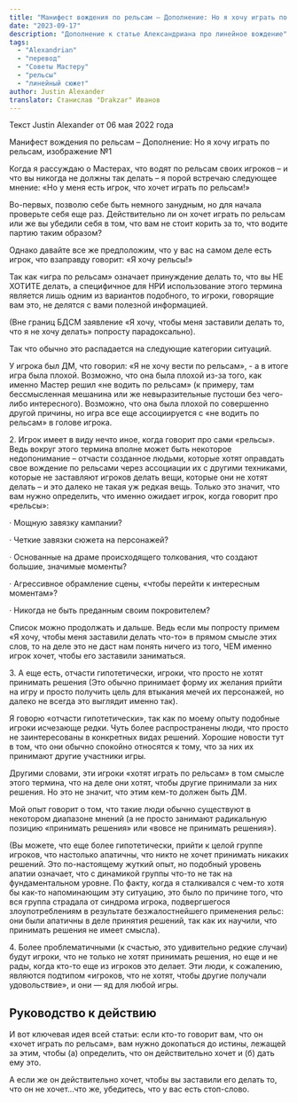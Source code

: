 ```yaml
---
title: "Манифест вождения по рельсам – Дополнение: Но я хочу играть по рельсам"
date: "2023-09-17"
description: "Дополнение к статье Александриана про линейное вождение"
tags: 
  - "Alexandrian"
  - "перевод"
  - "Советы Мастеру"
  - "рельсы"
  - "линейный сюжет"
author: Justin Alexander
translator: Станислав "Drakzar" Иванов
---
```


Текст Justin Alexander от 06 мая 2022 года

Манифест вождения по рельсам – Дополнение: Но я хочу играть по рельсам, изображение №1

Когда я рассуждаю о Мастерах, что водят по рельсам своих игроков – и что вы никогда не должны так делать – я порой встречаю следующее мнение: «Но у меня есть игрок, что хочет играть по рельсам!»

Во-первых, позволю себе быть немного занудным, но для начала проверьте себя еще раз. Действительно ли он хочет играть по рельсам или же вы убедили себя в том, что вам не стоит корить за то, что водите партию таким образом?

Однако давайте все же предположим, что у вас на самом деле есть игрок, что взаправду говорит: «Я хочу рельсы!»

Так как «игра по рельсам» означает принуждение делать то, что вы НЕ ХОТИТЕ делать, а специфичное для НРИ использование этого термина является лишь одним из вариантов подобного, то игроки, говорящие вам это, не делятся с вами полезной информацией.

(Вне границ БДСМ заявление «Я хочу, чтобы меня заставили делать то, что я не хочу делать» попросту парадоксально).

Так что обычно это распадается на следующие категории ситуаций.

У игрока был ДМ, что говорил: «Я не хочу вести по рельсам», - а в итоге игра была плохой. Возможно, что она была плохой из-за того, как именно Мастер решил «не водить по рельсам» (к примеру, там бессмысленная мешанина или же невыразительные пустоши без чего-либо интересного). Возможно, что она была плохой по совершенно другой причины, но игра все еще ассоциируется с «не водить по рельсам» в голове игрока.

2\. Игрок имеет в виду нечто иное, когда говорит про сами «рельсы». Ведь вокруг этого термина вполне может быть некоторое недопонимание – отчасти созданное людьми, которые хотят оправдать свое вождение по рельсами через ассоциации их с другими техниками, которые не заставляют игроков делать вещи, которые они не хотят делать – и это далеко не такая уж редкая вещь. Только это значит, что вам нужно определить, что именно ожидает игрок, когда говорит про «рельсы»:

· Мощную завязку кампании?

· Четкие завязки сюжета на персонажей?

· Основанные на драме происходящего толкования, что создают большие, значимые моменты?

· Агрессивное обрамление сцены, «чтобы перейти к интересным моментам»?

· Никогда не быть преданным своим покровителем?

Список можно продолжать и дальше. Ведь если мы попросту примем «Я хочу, чтобы меня заставили делать что-то» в прямом смысле этих слов, то на деле это не даст нам понять ничего из того, ЧЕМ именно игрок хочет, чтобы его заставили заниматься.

3\. А еще есть, отчасти гипотетически, игроки, что просто не хотят принимать решения (Это обычно принимает форму их желания прийти на игру и просто получить цель для втыкания мечей их персонажей, но далеко не всегда это выглядит именно так).

Я говорю «отчасти гипотетически», так как по моему опыту подобные игроки исчезающе редки. Чуть более распространены люди, что просто не заинтересованы в конкретных видах решений. Хорошие новости тут в том, что они обычно спокойно относятся к тому, что за них их принимают другие участники игры.

Другими словами, эти игроки «хотят играть по рельсам» в том смысле этого термина, что на деле они хотят, чтобы другие принимали за них решения. Но это не значит, что этим кем-то должен быть ДМ.

Мой опыт говорит о том, что такие люди обычно существуют в некотором диапазоне мнений (а не просто занимают радикальную позицию «принимать решения» или «вовсе не принимать решения»).

(Вы можете, что еще более гипотетически, прийти к целой группе игроков, что настолько апатичны, что никто не хочет принимать никаких решений. Это по-настоящему жуткий опыт, но подобный уровень апатии означает, что с динамикой группы что-то не так на фундаментальном уровне. По факту, когда я сталкивался с чем-то хотя бы как-то напоминающим эту ситуацию, это было по причине того, что вся группа страдала от синдрома игрока, подвергшегося злоупотреблениям в результате безжалостнейшего применения рельс: они были апатичны в деле принятия решений, так как их научили, что принимать решения не имеет смысла).

4\. Более проблематичными (к счастью, это удивительно редкие случаи) будут игроки, что не только не хотят принимать решения, но еще и не рады, когда кто-то еще из игроков это делает. Эти люди, к сожалению, являются подтипом «игроков, что не хотят, чтобы другие получали удовольствие», и они — яд для любой игры.

## Руководство к действию

И вот ключевая идея всей статьи: если кто-то говорит вам, что он «хочет играть по рельсам», вам нужно докопаться до истины, лежащей за этим, чтобы (а) определить, что он действительно хочет и (б) дать ему это.

А если же он действительно хочет, чтобы вы заставили его делать то, что он не хочет…что же, убедитесь, что у вас есть стоп-слово.
